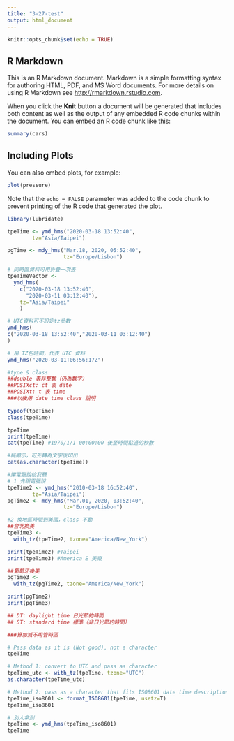 ```yaml
---
title: "3-27-test"
output: html_document
---
```


```r
knitr::opts_chunk$set(echo = TRUE)
```

## R Markdown

This is an R Markdown document. Markdown is a simple formatting syntax for authoring HTML, PDF, and MS Word documents. For more details on using R Markdown see <http://rmarkdown.rstudio.com>.

When you click the **Knit** button a document will be generated that includes both content as well as the output of any embedded R code chunks within the document. You can embed an R code chunk like this:

```r
summary(cars)
```

## Including Plots

You can also embed plots, for example:

```r
plot(pressure)
```

Note that the `echo = FALSE` parameter was added to the code chunk to prevent printing of the R code that generated the plot.

```r
library(lubridate)
```

```r

tpeTime <- ymd_hms("2020-03-18 13:52:40",
        tz="Asia/Taipei")

pgTime <- mdy_hms("Mar.18, 2020, 05:52:40",
                  tz="Europe/Lisbon")

# 同時區資料可用折疊一次丟
tpeTimeVector <- 
  ymd_hms(
    c("2020-03-18 13:52:40",
      "2020-03-11 03:12:40"),
    tz="Asia/Taipei"
    )

# UTC資料可不設定tz參數
ymd_hms(
c("2020-03-18 13:52:40","2020-03-11 03:12:40")
)

# 用 TZ包時間，代表 UTC 資料
ymd_hms("2020-03-11T06:56:17Z")

#type & class
##double 表非整數（仍為數字）
##POSIXct: ct 表 date
##POSIXt: t 表 time
###以後用 date time class 說明

typeof(tpeTime)
class(tpeTime)
```

```r
tpeTime
print(tpeTime)
cat(tpeTime) #1970/1/1 00:00:00 後至時間點過的秒數

#純顯示，可先轉為文字後印出
cat(as.character(tpeTime))
```

```r
#讓電腦說給我聽
# 1 先跟電腦說
tpeTime2 <- ymd_hms("2010-03-18 16:52:40",
        tz="Asia/Taipei")
pgTime2 <- mdy_hms("Mar.01, 2020, 03:52:40",
                  tz="Europe/Lisbon")

#2 換地區時間到美國，class 不動
##台北換美
tpeTime3 <- 
  with_tz(tpeTime2, tzone="America/New_York")

print(tpeTime2) #Taipei
print(tpeTime3) #America E 美東

##葡萄牙換美
pgTime3 <- 
  with_tz(pgTime2, tzone="America/New_York")

print(pgTime2)
print(pgTime3)

## DT: daylight time 日光節約時間
## ST: standard time 標準（非日光節約時間）

###算加減不用管時區

```

```r

# Pass data as it is (Not good), not a character
tpeTime

# Method 1: convert to UTC and pass as character
tpeTime_utc <- with_tz(tpeTime, tzone="UTC")
as.character(tpeTime_utc)

# Method 2: pass as a character that fits ISO8601 date time description standard with tz onset specified
tpeTime_iso8601 <- format_ISO8601(tpeTime, usetz=T)
tpeTime_iso8601

# 別人拿到
tpeTime <- ymd_hms(tpeTime_iso8601)
tpeTime
```




